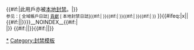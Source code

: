 {{mbox
| type  = notice
| image = [[File:Wikimedia-globalblock.svg|45px]]
| text  = 此用戶已被'''[[meta:Global locks/zh|全域鎖定]]'''，範圍包括所有維基媒體基金會的維基計劃。{{#if:{{{banned|}}}|此用戶亦被[[Wikipedia:編輯禁制方針|禁制編輯]]本地維基。|}}{{#if:{{{blocked|}}}|此用戶亦被[[Wikipedia:封禁方針|本地封禁]]。|}}<br><small>参见：[{{fullurl:m:Special:Log|type=globalauth&page=User:{{PAGENAMEE}}@global}} 全域帳戶日誌]{{int:dot-separator}} [[Special:Contributions/{{PAGENAME}}|貢獻]]{{int:dot-separator}} [{{fullurl:Special:Log/block|page=User:{{PAGENAMEE}}}} 本地封禁日誌]<span class="plainlinks">{{#if:{{{banned|}}}|{{int:dot-separator}} {{{banned}}}}}{{#if:{{{link|}}}|{{int:dot-separator}} {{{link}}}}}{{#if:{{{link2|}}}|{{int:dot-separator}} {{{link2}}}}}{{#if:{{{link3|}}}|{{int:dot-separator}} {{{link3}}}}}</span></small>
}}<includeonly>{{#ifeq:{{{category|x}}}|x|[[Category:被全域锁定的维基人|*]]|{{#if:{{{category|}}}|{{{category}}}|}}}}</includeonly><includeonly>__NOINDEX__</includeonly>{{#if:{{{namewarning|}}}|<br>{{Namewarning}}|}}<includeonly>
{{#if:{{{force|}}}||{{Blocked userpage check protection|bot=1|time=24小時|category=[[Category:未被保護的全域鎖定使用者頁面|{{PAGENAME}}]]}}}}</includeonly><includeonly>{{#if:{{{close|}}}||[[Category:被全域锁定的维基人|{{PAGENAME}}]]}}</includeonly><noinclude>
[[Category:封禁模板]]
{{Documentation}}
</noinclude>